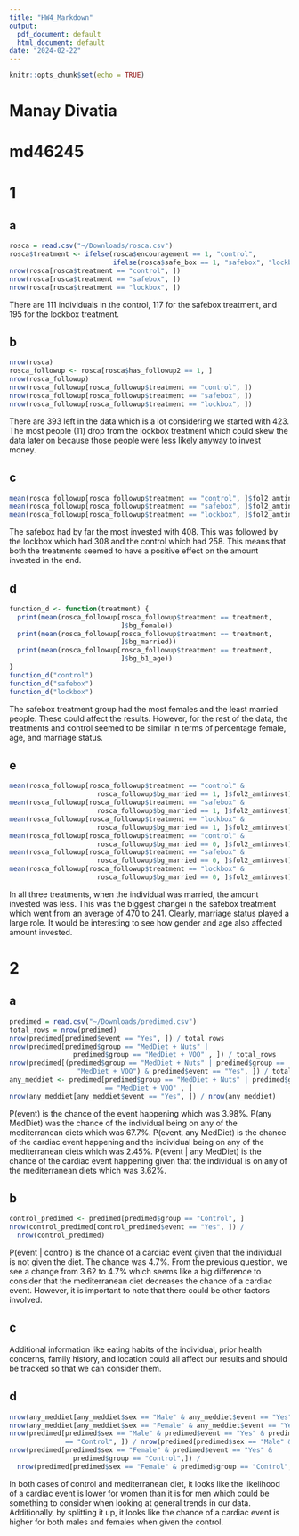 ```yaml
---
title: "HW4_Markdown"
output:
  pdf_document: default
  html_document: default
date: "2024-02-22"
---
```


```r
knitr::opts_chunk$set(echo = TRUE)
```
# Manay Divatia
# md46245
# 1

## a
```r
rosca = read.csv("~/Downloads/rosca.csv")
rosca$treatment <- ifelse(rosca$encouragement == 1, "control", 
                          ifelse(rosca$safe_box == 1, "safebox", "lockbox"))
nrow(rosca[rosca$treatment == "control", ])  
nrow(rosca[rosca$treatment == "safebox", ])  
nrow(rosca[rosca$treatment == "lockbox", ])
```
There are 111 individuals in the control, 117 for the safebox treatment, and 
195 for the lockbox treatment. 

## b
```r
nrow(rosca)
rosca_followup <- rosca[rosca$has_followup2 == 1, ]
nrow(rosca_followup)
nrow(rosca_followup[rosca_followup$treatment == "control", ])  
nrow(rosca_followup[rosca_followup$treatment == "safebox", ])  
nrow(rosca_followup[rosca_followup$treatment == "lockbox", ])  
```
There are 393 left in the data which is a lot considering we started with 423.
The most people (11) drop from the lockbox treatment which could skew the data
later on because those people were less likely anyway to invest money.

## c
```r
mean(rosca_followup[rosca_followup$treatment == "control", ]$fol2_amtinvest)
mean(rosca_followup[rosca_followup$treatment == "safebox", ]$fol2_amtinvest)
mean(rosca_followup[rosca_followup$treatment == "lockbox", ]$fol2_amtinvest)
```
The safebox had by far the most invested with 408. This was followed by the
lockbox which had 308 and the control which had 258. This means that both the
treatments seemed to have a positive effect on the amount invested in the end.

## d
```r
function_d <- function(treatment) {
  print(mean(rosca_followup[rosca_followup$treatment == treatment, 
                            ]$bg_female))
  print(mean(rosca_followup[rosca_followup$treatment == treatment, 
                            ]$bg_married))
  print(mean(rosca_followup[rosca_followup$treatment == treatment, 
                            ]$bg_b1_age))
}
function_d("control")
function_d("safebox")
function_d("lockbox")
```
The safebox treatment group had the most females and the least married people.
These could affect the results. However, for the rest of the data, the
treatments and control seemed to be similar in terms of percentage female, age,
and marriage status.

## e
```r
mean(rosca_followup[rosca_followup$treatment == "control" & 
                      rosca_followup$bg_married == 1, ]$fol2_amtinvest)
mean(rosca_followup[rosca_followup$treatment == "safebox" & 
                      rosca_followup$bg_married == 1, ]$fol2_amtinvest)
mean(rosca_followup[rosca_followup$treatment == "lockbox" & 
                      rosca_followup$bg_married == 1, ]$fol2_amtinvest)
mean(rosca_followup[rosca_followup$treatment == "control" & 
                      rosca_followup$bg_married == 0, ]$fol2_amtinvest)
mean(rosca_followup[rosca_followup$treatment == "safebox" & 
                      rosca_followup$bg_married == 0, ]$fol2_amtinvest)
mean(rosca_followup[rosca_followup$treatment == "lockbox" & 
                      rosca_followup$bg_married == 0, ]$fol2_amtinvest)
```
In all three treatments, when the individual was married, the amount invested 
was less. This was the biggest changei n the safebox treatment which went from
an average of 470 to 241. Clearly, marriage status played a large role. It
would be interesting to see how gender and age also affected amount invested.

# 2

## a
```r
predimed = read.csv("~/Downloads/predimed.csv")
total_rows = nrow(predimed)
nrow(predimed[predimed$event == "Yes", ]) / total_rows
nrow(predimed[predimed$group == "MedDiet + Nuts" | 
                predimed$group == "MedDiet + VOO" , ]) / total_rows
nrow(predimed[(predimed$group == "MedDiet + Nuts" | predimed$group == 
                 "MedDiet + VOO") & predimed$event == "Yes", ]) / total_rows
any_meddiet <- predimed[predimed$group == "MedDiet + Nuts" | predimed$group
                        == "MedDiet + VOO" , ]
nrow(any_meddiet[any_meddiet$event == "Yes", ]) / nrow(any_meddiet)
```
P(event) is the chance of the event happening which was 3.98%. P(any MedDiet)
was the chance of the individual being on any of the mediterranean diets which
was 67.7%. P(event, any MedDiet) is the chance of the cardiac event happening
and the individual being on any of the mediterranean diets which was 2.45%. 
P(event | any MedDiet) is the chance of the cardiac event happening given that
the individual is on any of the mediterranean diets which was 3.62%.

## b
```r
control_predimed <- predimed[predimed$group == "Control", ]
nrow(control_predimed[control_predimed$event == "Yes", ]) / 
  nrow(control_predimed)
```
P(event | control) is the chance of a cardiac event given that the individual
is not given the diet. The chance was 4.7%. From the previous question, we see
a change from 3.62 to 4.7% which seems like a big difference to consider that
the mediterranean diet decreases the chance of a cardiac event. However, it
is important to note that there could be other factors involved.

## c
Additional information like eating habits of the individual, prior health
concerns, family history, and location could all affect our results and should
be tracked so that we can consider them.

## d
```r
nrow(any_meddiet[any_meddiet$sex == "Male" & any_meddiet$event == "Yes", ]) / nrow(any_meddiet[any_meddiet$sex == "Male", ])
nrow(any_meddiet[any_meddiet$sex == "Female" & any_meddiet$event == "Yes", ]) / nrow(any_meddiet[any_meddiet$sex == "Female", ])
nrow(predimed[predimed$sex == "Male" & predimed$event == "Yes" & predimed$group
              == "Control", ]) / nrow(predimed[predimed$sex == "Male" & predimed$group=="Control", ])
nrow(predimed[predimed$sex == "Female" & predimed$event == "Yes" & 
                predimed$group == "Control",]) / 
  nrow(predimed[predimed$sex == "Female" & predimed$group == "Control", ])
```
In both cases of control and mediterranean diet, it looks like the likelihood
of a cardiac event is lower for women than it is for men which could be
something to consider when looking at general trends in our data. Additionally,
by splitting it up, it looks like the chance of a cardiac event is higher for
both males and females when given the control.

